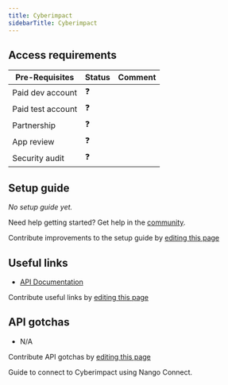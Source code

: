 ```yaml
---
title: Cyberimpact
sidebarTitle: Cyberimpact
---
```



<Overview />

## Access requirements
| Pre-Requisites | Status | Comment|
| - | - | - |
| Paid dev account | ❓ |  |
| Paid test account | ❓ |  |
| Partnership | ❓ | |
| App review | ❓ |  |
| Security audit | ❓ | |


## Setup guide

_No setup guide yet._

<Tip>Need help getting started? Get help in the [community](https://nango.dev/slack).</Tip>

<Note>Contribute improvements to the setup guide by [editing this page](https://github.com/nangohq/nango/tree/master/docs-v2/integrations/all/cyberimpact.mdx)</Note>


## Useful links

-   [API Documentation](https://cyberimpactapiv4.docs.apiary.io/#reference)

<Note>Contribute useful links by [editing this page](https://github.com/nangohq/nango/tree/master/docs-v2/integrations/all/cyberimpact.mdx)</Note>

## API gotchas

- N/A

<Note>Contribute API gotchas by [editing this page](https://github.com/nangohq/nango/tree/master/docs-v2/integrations/all/cyberimpact.mdx)</Note>

<Card title="Connect to Cyberimpact" icon="link" href="/integrations/all/cyberimpact/connect" horizontal>
  Guide to connect to Cyberimpact using Nango Connect.
</Card>

